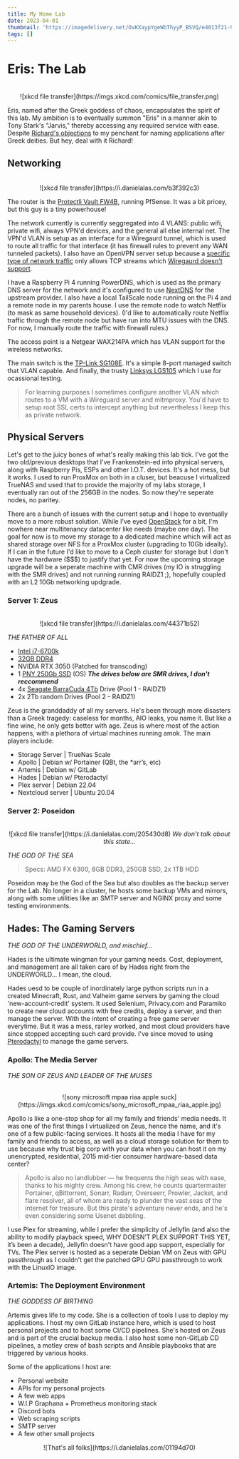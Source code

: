 ```yaml
---
title: My Home Lab
date: 2023-04-01
thumbnail: 'https://imagedelivery.net/OvKXaypYgeWbThyyP_BSVQ/e4013f21-99d7-47bb-6845-e4716c4b0800/article'
tags: []
---
```


# Eris: The Lab

<br/>

<center>
  ![xkcd file transfer](https://imgs.xkcd.com/comics/file_transfer.png)
</center>

Eris, named after the Greek goddess of chaos, encapsulates the spirit of this lab. My ambition is to eventually summon "Eris" in a manner akin to Tony Stark's "Jarvis," thereby accessing any required service with ease. Despite [Richard's objections](https://www.yerich.net/blog/please-dont-name-your-services-after-greek-gods) to my penchant for naming applications after Greek deities. But hey, deal with it Richard!

## Networking

<br/>

<center>
  ![xkcd file transfer](https://i.danielalas.com/b3f392c3)
</center>

The router is the [Protectli Vault FW4B](https://amzn.to/3AQ6JUV), running PfSense. It was a bit pricey, but this guy is a tiny powerhouse! 

The network currently is currently seggregated into 4 VLANS: public wifi, private wifi, always VPN'd devices, and the general all else internal net. The VPN'd VLAN is setup as an interface for a Wiregaurd tunnel, which is used to route all traffic for that interface (it has firewall rules to prevent any WAN tunneled packets). I also have an OpenVPN server setup because a [specific type of network traffic](https://support.torproject.org/abuse/what-about-ddos/#:~:text=But%20because%20Tor%20only%20transports%20correctly%20formed%20TCP%20streams%2C%20not%20all%20IP%20packets%2C%20you%20cannot%20send%20UDP%20packets%20over%20Tor.) only allows TCP streams which [Wiregaurd doesn't support](https://www.wireguard.com/known-limitations/#:~:text=WireGuard%20explicitly%20does%20not%20support%20tunneling%20over%20TCP).

I have a Raspberry Pi 4 running PowerDNS, which is used as the primary DNS server for the network and it's configured to use [NextDNS](https://nextdns.io/) for the upstream provider. I also have a local TailScale node running on the Pi 4 and a remote node in my parents house. I use the remote node to watch Netflix (to mask as same household devices). (I'd like to automatically route Netflix traffic through the remote node but have run into MTU issues with the DNS. For now, I manually route the traffic with firewall rules.)

The access point is a Netgear WAX214PA which has VLAN support for the wireless networks.

The main switch is the [TP-Link SG108E](https://amzn.to/40TxNxk). It's a simple 8-port managed switch that VLAN capable. And finally, the trusty [Linksys LGS105](https://amzn.to/41ZYwcT) which I use for ocassional testing.

> For learning purposes I sometimes configure another VLAN which routes to a VM with a Wireguard server and mitmproxy. You'd have to setup root SSL certs to intercept anything but nevertheless I keep this as private network.

## Physical Servers

Let's get to the juicy bones of what's really making this lab tick. I've got the two old/previous desktops that I've Frankenstein-ed into physical servers, along with Raspberry Pis, ESPs and other I.O.T. devices. It's a hot mess, but it works. I used to run ProxMox on both in a cluser, but beacuse I virtualized TrueNAS and used that to provide the majority of my labs storage, I eventually ran out of the 256GB in the nodes. So now they're seperate nodes, no paritey.

There are a bunch of issues with the current setup and I hope to eventually move to a more robust solution. While I've eyed [OpenStack](https://www.openstack.org/) for a bit, I'm nowhere near multitenancy datacenter like needs (maybe one day). The goal for now is to move my storage to a dedicated machine which will act as shared storage over NFS for a ProxMox cluster (upgrading to 10Gb ideally). If I can in the future I'd like to move to a Ceph cluster for storage but I don't have the hardware ($$$) to justify that yet. For now the upcoming storage upgrade will be a seperate machine with CMR drives (my IO is struggling with the SMR drives) and not running running RAIDZ1 ;), hopefully coupled with an L2 10Gb networking updgrade.

### Server 1: Zeus

<br/>

<center>
  ![xkcd file transfer](https://i.danielalas.com/44371b52)
</center>

*THE FATHER OF ALL*

- [Intel i7-6700k](https://amzn.to/42bPol8)
- [32GB DDR4](https://amzn.to/3LpVSpD)
- NVIDIA RTX 3050 (Patched for transcoding)
- 1 [PNY 250Gb SSD](https://amzn.to/3nfbhBp) (OS)
***The drives below are SMR drives, I don't reccommend***
- 4x [Seagate BarraCuda 4Tb](https://amzn.to/41SfKsP) Drive (Pool 1 - RAIDZ1)
- 2x 2Tb random Drives (Pool 2 - RAIDZ1)

Zeus is the granddaddy of all my servers. He's been through more disasters than a Greek tragedy: caseless for months, AIO leaks, you name it. But like a fine wine, he only gets better with age. Zeus is where most of the action happens, with a plethora of virtual machines running amok. The main players include:

- Storage Server | TrueNas Scale
- Apollo | Debian w/ Portainer (QBt, the *arr’s, etc)
- Artemis | Debian w/ GitLab
- Hades | Debian w/ Pterodactyl
- Plex server | Debian 22.04
- Nextcloud server | Ubuntu 20.04

### Server 2: Poseidon

<br/>

<center>
  ![xkcd file transfer](https://i.danielalas.com/205430d8)
  <em>
  We don't talk about this state...
  </em>
</center>

*THE GOD OF THE SEA*

> Specs: AMD FX 6300, 8GB DDR3, 250GB SSD, 2x 1TB HDD

Poseidon may be the God of the Sea but also doubles as the backup server for the Lab. No longer in a cluster, he hosts some backup VMs and mirrors, along with some utilities like an SMTP server and NGINX proxy and some testing environments.

## Hades: The Gaming Servers

*THE GOD OF THE UNDERWORLD, and mischief...*

Hades is the ultimate wingman for your gaming needs. Cost, deployment, and management are all taken care of by Hades right from the UNDERWORLD... I mean, the cloud.

Hades uesd to be couple of inordinately large python scripts run in a created Minecraft, Rust, and Valheim game servers by gaming the cloud 'new-account-credit' system. It used Selenium, Privacy.com and Paramiko to create new cloud accounts with free credits, deploy a server, and then manage the server. With the intent of creating a free game server everytime. But it was a mess, rarley worked, and most cloud providers have since stopped accepting such card provide. I've since moved to using [Pterodactyl](https://pterodactyl.io/) to manage the game servers.

### Apollo: The Media Server

*THE SON OF ZEUS AND LEADER OF THE MUSES*

<br/>

<center>
![sony microsoft mpaa riaa apple suck](https://imgs.xkcd.com/comics/sony_microsoft_mpaa_riaa_apple.jpg)
</center>

Apollo is like a one-stop shop for all my family and friends' media needs. It was one of the first things I virtualized on Zeus, hence the name, and it's one of a few public-facing services. It hosts all
the media I have for my family and friends to access, as well as a cloud storage solution
for them to use because why trust big corp with your data when you can host it on my unencrypted, residential, 2015 mid-tier consumer hardware-based data center?

> Apollo is also no landlubber — he frequents the high seas with ease, thanks to his mighty crew. Among his crew, he counts quartermaster Portainer, qBittorrent, Sonarr, Radarr, Overseerr, Prowler, Jacket, and flare resolver, all of whom are ready to plunder the vast seas of the internet for treasure. But this pirate's adventure never ends, and he's even considering some Usenet dabbling.

I use Plex for streaming, while I prefer the simplicity of Jellyfin (and also the ability to modify playback speed, WHY DOESN’T PLEX SUPPORT THIS YET, it’s been a decade), Jellyfin doesn't have good app support, especially for TVs. The Plex server is hosted as a seperate Debian VM on Zeus with GPU passthrough as I couldn't get the patched GPU GPU passthrough to work with the LinuxIO image.


### Artemis: The Deployment Environment

*THE GODDESS OF BIRTHING*

Artemis gives life to my code. She is a collection of tools I use to deploy my applications. I host my own GitLab instance here, which is used to host personal projects and to host some CI/CD pipelines. She's hosted on Zeus and is part of the crucial backup media. I also host some non-GitLab CD pipelines, a motley crew of bash scripts and Ansible playbooks that are triggered by various hooks.

Some of the applications I host are:

- Personal website
- APIs for my personal projects
- A few web apps
- W.I.P Graphana + Prometheus monitoring stack
- Discord bots
- Web scraping scripts
- SMTP server
- A few other small projects

<center>
![That's all folks](https://i.danielalas.com/01194d70)
</center>